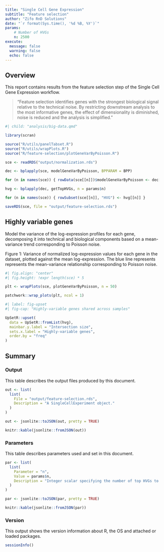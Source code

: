 ```yaml
---
title: "Single Cell Gene Expression"
subtitle: "Feature selection"
author: "Zifo RnD Solutions"
date: "`r format(Sys.time(), '%d %B, %Y')`"
params:
    # Number of HVGs
    n: 2500
execute:
  message: false
  warning: false
  echo: false
---
```


## Overview

This report contains results from the feature selection step of the Single Cell Gene Expression workflow.

> "Feature selection identifies genes with the strongest biological signal relative to the technical noise. By restricting downstream analysis to the most informative genes, the effect of dimensionality is diminished, noise is reduced and the analysis is simplified."

<!-- Include big data parameters -->

```r
#| child: "analysis/big-data.qmd"
```

<!-- Load Bioconductor packages -->

```r
library(scran)
```

<!-- Source custom functions -->

```r
source("R/utils/panelTabset.R")
source("R/utils/wrapPlots.R")
source("R/feature-selection/plotGeneVarByPoisson.R")
```

<!-- Read experiment objects -->

```r
sce <- readRDS("output/normalization.rds")
```

<!-- Model the per-gene variance with Poisson noise -->

```r
dec <- bplapply(sce, modelGeneVarByPoisson, BPPARAM = BPP)
```

<!-- Add per-gene variance statistics to row data -->

```r
for (n in names(sce)) { rowData(sce[[n]])$modelGeneVarByPoisson <- dec[[n]] }
```

<!-- Identify highly-variable genes -->

```r
hvg <- bplapply(dec, getTopHVGs, n = params$n)
```

<!-- Add HVG to row data -->

```r
for (n in names(sce)) { rowSubset(sce[[n]], "HVG") <- hvg[[n]] }
```

<!-- Save experiment objects -->

```r
saveRDS(sce, file = "output/feature-selection.rds")
```

## Highly variable genes

Model the variance of the log-expression profiles for each gene, decomposing it into technical and biological components based on a mean-variance trend corresponding to Poisson noise.

Figure 1: Variance of normalized log-expression values for each gene in the dataset, plotted against the mean log-expression. The blue line represents represents the mean-variance relationship corresponding to Poisson noise.

```r
#| fig.align: "center"
#| fig.height: !expr length(sce) * 5

plt <- wrapPlots(sce, plotGeneVarByPoisson, n = 50)

patchwork::wrap_plots(plt, ncol = 1)
```

```r
#| label: fig-upset
#| fig-cap: "Highly-variable genes shared across samples"

UpSetR::upset(
  data = UpSetR::fromList(hvg),
  mainbar.y.label = "Intersection size",
  sets.x.label = "Highly-variable genes",
  order.by = "freq"
)
```

## Summary

### Output

This table describes the output files produced by this document.

```r
out <- list(
  list(
    File = "output/feature-selection.rds",
    Description = "A SingleCellExperiment object."
  )
)

out <- jsonlite::toJSON(out, pretty = TRUE)

knitr::kable(jsonlite::fromJSON(out))
```

### Parameters

This table describes parameters used and set in this document.

```r
par <- list(
  list(
    Parameter = "n",
    Value = params$n,
    Description = "Integer scalar specifying the number of top HVGs to report."
  )
)

par <- jsonlite::toJSON(par, pretty = TRUE)

knitr::kable(jsonlite::fromJSON(par))
```

### Version

This output shows the version information about R, the OS and attached or loaded packages.

```r
sessionInfo()
```
